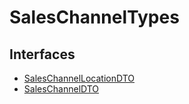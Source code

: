 
# SalesChannelTypes

## Interfaces

- [SalesChannelLocationDTO](SalesChannelTypes/interfaces/types.SalesChannelTypes.SalesChannelLocationDTO.mdx)
- [SalesChannelDTO](SalesChannelTypes/interfaces/types.SalesChannelTypes.SalesChannelDTO.mdx)
